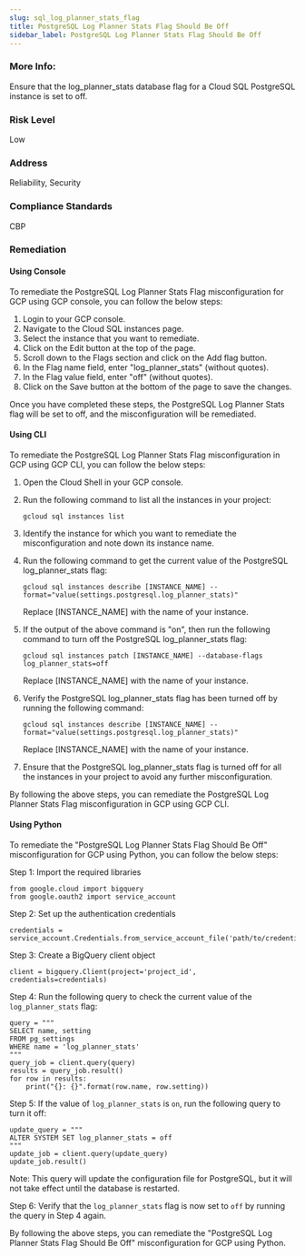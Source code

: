 ```yaml
---
slug: sql_log_planner_stats_flag
title: PostgreSQL Log Planner Stats Flag Should Be Off
sidebar_label: PostgreSQL Log Planner Stats Flag Should Be Off
---
```


### More Info:

Ensure that the log_planner_stats database flag for a Cloud SQL PostgreSQL instance is set to off.

### Risk Level

Low

### Address

Reliability, Security

### Compliance Standards

CBP
### Remediation

#### Using Console

To remediate the PostgreSQL Log Planner Stats Flag misconfiguration for GCP using GCP console, you can follow the below steps:

1. Login to your GCP console.
2. Navigate to the Cloud SQL instances page.
3. Select the instance that you want to remediate.
4. Click on the Edit button at the top of the page.
5. Scroll down to the Flags section and click on the Add flag button.
6. In the Flag name field, enter "log_planner_stats" (without quotes).
7. In the Flag value field, enter "off" (without quotes).
8. Click on the Save button at the bottom of the page to save the changes.

Once you have completed these steps, the PostgreSQL Log Planner Stats flag will be set to off, and the misconfiguration will be remediated.

#### Using CLI

To remediate the PostgreSQL Log Planner Stats Flag misconfiguration in GCP using GCP CLI, you can follow the below steps:

1. Open the Cloud Shell in your GCP console.
2. Run the following command to list all the instances in your project:

   `gcloud sql instances list`

3. Identify the instance for which you want to remediate the misconfiguration and note down its instance name.
4. Run the following command to get the current value of the PostgreSQL log_planner_stats flag:

   `gcloud sql instances describe [INSTANCE_NAME] --format="value(settings.postgresql.log_planner_stats)"`

   Replace [INSTANCE_NAME] with the name of your instance.

5. If the output of the above command is "on", then run the following command to turn off the PostgreSQL log_planner_stats flag:

   `gcloud sql instances patch [INSTANCE_NAME] --database-flags log_planner_stats=off`

   Replace [INSTANCE_NAME] with the name of your instance.

6. Verify the PostgreSQL log_planner_stats flag has been turned off by running the following command:

   `gcloud sql instances describe [INSTANCE_NAME] --format="value(settings.postgresql.log_planner_stats)"`

   Replace [INSTANCE_NAME] with the name of your instance.

7. Ensure that the PostgreSQL log_planner_stats flag is turned off for all the instances in your project to avoid any further misconfiguration.

By following the above steps, you can remediate the PostgreSQL Log Planner Stats Flag misconfiguration in GCP using GCP CLI.

#### Using Python

To remediate the "PostgreSQL Log Planner Stats Flag Should Be Off" misconfiguration for GCP using Python, you can follow the below steps:

Step 1: Import the required libraries

```
from google.cloud import bigquery
from google.oauth2 import service_account
```

Step 2: Set up the authentication credentials

```
credentials = service_account.Credentials.from_service_account_file('path/to/credentials.json')
```

Step 3: Create a BigQuery client object

```
client = bigquery.Client(project='project_id', credentials=credentials)
```

Step 4: Run the following query to check the current value of the `log_planner_stats` flag:

```
query = """
SELECT name, setting
FROM pg_settings
WHERE name = 'log_planner_stats'
"""
query_job = client.query(query)
results = query_job.result()
for row in results:
    print("{}: {}".format(row.name, row.setting))
```

Step 5: If the value of `log_planner_stats` is `on`, run the following query to turn it off:

```
update_query = """
ALTER SYSTEM SET log_planner_stats = off
"""
update_job = client.query(update_query)
update_job.result()
```

Note: This query will update the configuration file for PostgreSQL, but it will not take effect until the database is restarted.

Step 6: Verify that the `log_planner_stats` flag is now set to `off` by running the query in Step 4 again.

By following the above steps, you can remediate the "PostgreSQL Log Planner Stats Flag Should Be Off" misconfiguration for GCP using Python.



